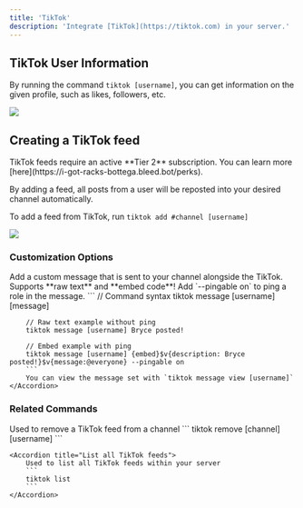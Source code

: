 ```yaml
---
title: 'TikTok'
description: 'Integrate [TikTok](https://tiktok.com) in your server.'
---
```


## TikTok User Information

By running the command `tiktok [username]`, you can get information on the given profile, such as likes, followers, etc.

<Frame caption="Command response showing a user's TikTok profile" type="glass">
  <img src="https://i.postimg.cc/pV688HVg/image.png" />
</Frame>

## Creating a TikTok feed
<Card title="Tier 2 Subscription Required!" icon="medal" iconType="duotone" color="c0c0c0" horizontal>
  TikTok feeds require an active **Tier 2** subscription. You can learn more [here](https://i-got-racks-bottega.bleed.bot/perks).
</Card>

By adding a feed, all posts from a user will be reposted into your desired channel automatically.

To add a feed from TikTok, run `tiktok add #channel [username]`

<Frame caption="Adding a TikTok feed to a channel" type="glass">
  <img src="https://i.postimg.cc/15c8BnpV/image.png" />
</Frame>

### Customization Options

<AccordionGroup>
    <Accordion title="Custom Messages">
        Add a custom message that is sent to your channel alongside the TikTok.
        <Tip>Supports **raw text** and **embed code**! Add `--pingable on` to ping a role in the message.</Tip>
        ```
        // Command syntax
        tiktok message [username] [message]

        // Raw text example without ping
        tiktok message [username] Bryce posted!

        // Embed example with ping
        tiktok message [username] {embed}$v{description: Bryce posted!}$v{message:@everyone} --pingable on
        ```
        You can view the message set with `tiktok message view [username]`
    </Accordion>
</AccordionGroup>

### Related Commands

<AccordionGroup>
    <Accordion title="Remove a TikTok feed">
        Used to remove a TikTok feed from a channel
        ```
        tiktok remove [channel] [username]
        ```
    </Accordion>

    <Accordion title="List all TikTok feeds">
        Used to list all TikTok feeds within your server
        ```
        tiktok list
        ```
    </Accordion>
</AccordionGroup>